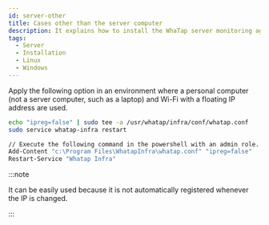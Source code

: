 ```yaml
---
id: server-other
title: Cases other than the server computer
description: It explains how to install the WhaTap server monitoring agent in the environment other than the server computer.
tags:
  - Server
  - Installation
  - Linux
  - Windows
---
```



Apply the following option in an environment where a personal computer (not a server computer, such as a laptop) and Wi-Fi with a floating IP address are used. 

<Tabs>
<TabItem value="lx" label="Linux">

```bash title=SH
echo "ipreg=false" | sudo tee -a /usr/whatap/infra/conf/whatap.conf
sudo service whatap-infra restart
```

</TabItem>
<TabItem value="wd" label="Windows">

```bash title='SH' {2,3}
// Execute the following command in the powershell with an admin role.
Add-Content "c:\Program Files\WhatapInfra\whatap.conf" "ipreg=false"
Restart-Service "Whatap Infra"
```

</TabItem>
</Tabs>

:::note

It can be easily used because it is not automatically registered whenever the IP is changed.

:::
